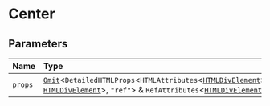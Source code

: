 # Center

## Parameters

| Name    | Type                                                                                                                                                                                                                                                                                                                                                                                                           |
| :------ | :------------------------------------------------------------------------------------------------------------------------------------------------------------------------------------------------------------------------------------------------------------------------------------------------------------------------------------------------------------------------------------------------------------- |
| `props` | [`Omit`](https://www.typescriptlang.org/docs/handbook/utility-types.html#omittype-keys)\<`DetailedHTMLProps`\<`HTMLAttributes`\<[`HTMLDivElement`](https://developer.mozilla.org/docs/Web/API/HTMLDivElement)\>, [`HTMLDivElement`](https://developer.mozilla.org/docs/Web/API/HTMLDivElement)\>, `"ref"`\> & `RefAttributes`\<[`HTMLDivElement`](https://developer.mozilla.org/docs/Web/API/HTMLDivElement)\> |

